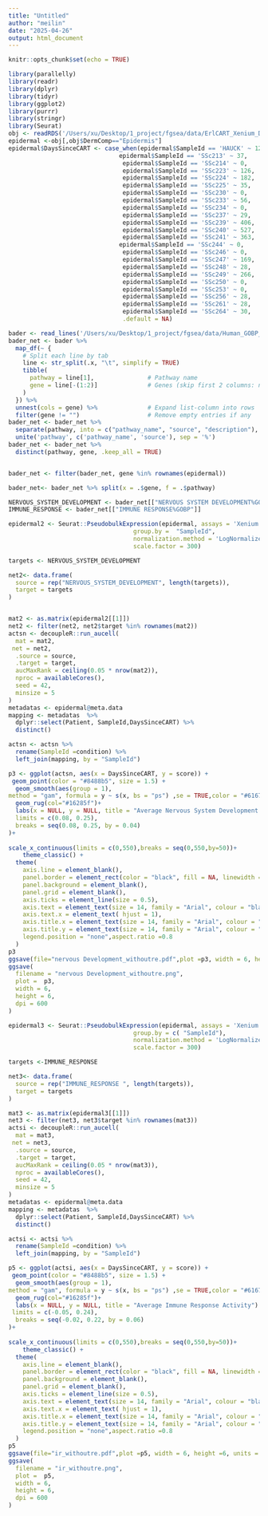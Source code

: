 ```yaml
---
title: "Untitled"
author: "meilin"
date: "2025-04-26"
output: html_document
---
```


```r
knitr::opts_chunk$set(echo = TRUE)
```

```r
library(parallelly)
library(readr)
library(dplyr)
library(tidyr)
library(ggplot2)
library(purrr)
library(stringr)
library(Seurat)
obj <- readRDS('/Users/xu/Desktop/1_project/fgsea/data/ErlCART_Xenium_DermComp_250414112430.rds')
epidermal <-obj[,obj$DermComp=="Epidermis"]  
epidermal$DaysSinceCART <- case_when(epidermal$SampleId == 'HAUCK' ~ 128,
                               epidermal$SampleId == 'SSc213' ~ 37,
                                epidermal$SampleId == 'SSc214' ~ 0,
                                epidermal$SampleId == 'SSc223' ~ 126,
                                epidermal$SampleId == 'SSc224' ~ 182,
                                epidermal$SampleId == 'SSc225' ~ 35,
                                epidermal$SampleId == 'SSc230' ~ 0,
                                epidermal$SampleId == 'SSc233' ~ 56,
                                epidermal$SampleId == 'SSc234' ~ 0,
                                epidermal$SampleId == 'SSc237' ~ 29,
                                epidermal$SampleId == 'SSc239' ~ 406,
                                epidermal$SampleId == 'SSc240' ~ 527,
                                epidermal$SampleId == 'SSc241' ~ 363,
                               epidermal$SampleId == 'SSc244' ~ 0,
                                epidermal$SampleId == 'SSc246' ~ 0,
                                epidermal$SampleId == 'SSc247' ~ 169,
                                epidermal$SampleId == 'SSc248' ~ 28,
                                epidermal$SampleId == 'SSc249' ~ 266,
                                epidermal$SampleId == 'SSc250' ~ 0,
                                epidermal$SampleId == 'SSc253' ~ 0,
                                epidermal$SampleId == 'SSc256' ~ 28,
                                epidermal$SampleId == 'SSc261' ~ 28,
                                epidermal$SampleId == 'SSc264' ~ 30,
                                .default = NA)
```

```r
bader <- read_lines('/Users/xu/Desktop/1_project/fgsea/data/Human_GOBP_AllPathways_noPFOCR_no_GO_iea_March_01_2025_symbol.gmt')
bader_net <- bader %>%
  map_df(~ {
    # Split each line by tab
    line <- str_split(.x, "\t", simplify = TRUE)
    tibble(
      pathway = line[1],               # Pathway name
      gene = line[-(1:2)]              # Genes (skip first 2 columns: name and description)
    )
  }) %>%
  unnest(cols = gene) %>%              # Expand list-column into rows
  filter(gene != "")                   # Remove empty entries if any
bader_net <- bader_net %>%
  separate(pathway, into = c("pathway_name", "source", "description"), sep = "%", fill = "right") %>%
  unite('pathway', c('pathway_name', 'source'), sep = '%')
bader_net <- bader_net %>%
  distinct(pathway, gene, .keep_all = TRUE)


bader_net <- filter(bader_net, gene %in% rownames(epidermal))

bader_net<- bader_net %>% split(x = .$gene, f = .$pathway)

NERVOUS_SYSTEM_DEVELOPMENT <- bader_net[["NERVOUS SYSTEM DEVELOPMENT%GOBP"]]
IMMUNE_RESPONSE <- bader_net[["IMMUNE RESPONSE%GOBP"]]
```

```r
epidermal2 <- Seurat::PseudobulkExpression(epidermal, assays = 'Xenium',
                                   group.by =  "SampleId",
                                   normalization.method = 'LogNormalize',
                                   scale.factor = 300)

targets <- NERVOUS_SYSTEM_DEVELOPMENT

net2<- data.frame(
  source = rep("NERVOUS_SYSTEM_DEVELOPMENT", length(targets)),
  target = targets
)


mat2 <- as.matrix(epidermal2[[1]])
net2 <- filter(net2, net2$target %in% rownames(mat2))
actsn <- decoupleR::run_aucell(
  mat = mat2,
 net = net2,
  .source = source,
  .target = target,
  aucMaxRank = ceiling(0.05 * nrow(mat2)),
  nproc = availableCores(),
  seed = 42,
  minsize = 5
)
metadatas <- epidermal@meta.data
mapping <- metadatas  %>%
  dplyr::select(Patient, SampleId,DaysSinceCART) %>%
  distinct()

actsn <- actsn %>%
  rename(SampleId =condition) %>%
  left_join(mapping, by = "SampleId")
```

```r

p3 <- ggplot(actsn, aes(x = DaysSinceCART, y = score)) +
 geom_point(color = "#8488b5", size = 1.5) +
  geom_smooth(aes(group = 1), 
method = "gam", formula = y ~ s(x, bs = "ps") ,se = TRUE,color = "#61678b", fill = "#bcb9d8", size = 0.6, alpha = 0.2) +
  geom_rug(col="#16285f")+
  labs(x = NULL, y = NULL, title = "Average Nervous System Development Activity") +scale_y_continuous(
  limits = c(0.08, 0.25),
  breaks = seq(0.08, 0.25, by = 0.04)
)+
  
scale_x_continuous(limits = c(0,550),breaks = seq(0,550,by=50))+
    theme_classic() +
  theme(
    axis.line = element_blank(),     
    panel.border = element_rect(color = "black", fill = NA, linewidth =  1.2,linetype = "solid") , 
    panel.background = element_blank(),
    panel.grid = element_blank(),
    axis.ticks = element_line(size = 0.5),
    axis.text = element_text(size = 14, family = "Arial", colour = "black"),
    axis.text.x = element_text( hjust = 1),
    axis.title.x = element_text(size = 14, family = "Arial", colour = "black"),
    axis.title.y = element_text(size = 14, family = "Arial", colour = "black"),
    legend.position = "none",aspect.ratio =0.8
  )
p3
ggsave(file="nervous Development_withoutre.pdf",plot =p3, width = 6, height =6, units = "in", device = cairo_pdf)
ggsave(
  filename = "nervous Development_withoutre.png",
  plot =  p3,
  width = 6,          
  height = 6,         
  dpi = 600           
)

```

```r
epidermal3 <- Seurat::PseudobulkExpression(epidermal, assays = 'Xenium',
                                   group.by = c( "SampleId"),
                                   normalization.method = 'LogNormalize',
                                   scale.factor = 300)

targets <-IMMUNE_RESPONSE 

net3<- data.frame(
  source = rep("IMMUNE_RESPONSE ", length(targets)),
  target = targets
)

mat3 <- as.matrix(epidermal3[[1]])
net3 <- filter(net3, net3$target %in% rownames(mat3))
actsi <- decoupleR::run_aucell(
  mat = mat3,
 net = net3,
  .source = source,
  .target = target,
  aucMaxRank = ceiling(0.05 * nrow(mat3)),
  nproc = availableCores(),
  seed = 42,
  minsize = 5
)
metadatas <- epidermal@meta.data
mapping <- metadatas  %>%
  dplyr::select(Patient, SampleId,DaysSinceCART) %>%
  distinct()

actsi <- actsi %>%
  rename(SampleId =condition) %>%
  left_join(mapping, by = "SampleId")
```

```r

p5 <- ggplot(actsi, aes(x = DaysSinceCART, y = score)) +
 geom_point(color = "#8488b5", size = 1.5) +
  geom_smooth(aes(group = 1), 
method = "gam", formula = y ~ s(x, bs = "ps") ,se = TRUE,color = "#61678b", fill = "#bcb9d8", size = 0.6, alpha = 0.2) +
  geom_rug(col="#16285f")+
  labs(x = NULL, y = NULL, title = "Average Immune Response Activity") +scale_y_continuous(
 limits = c(-0.05, 0.24),
  breaks = seq(-0.02, 0.22, by = 0.06)
)+
  
scale_x_continuous(limits = c(0,550),breaks = seq(0,550,by=50))+
    theme_classic() +
  theme(
    axis.line = element_blank(),     
    panel.border = element_rect(color = "black", fill = NA, linewidth =  1.2,linetype = "solid") , 
    panel.background = element_blank(),
    panel.grid = element_blank(),
    axis.ticks = element_line(size = 0.5),
    axis.text = element_text(size = 14, family = "Arial", colour = "black"),
    axis.text.x = element_text( hjust = 1),
    axis.title.x = element_text(size = 14, family = "Arial", colour = "black"),
    axis.title.y = element_text(size = 14, family = "Arial", colour = "black"),
    legend.position = "none",aspect.ratio =0.8
  )
p5
ggsave(file="ir_withoutre.pdf",plot =p5, width = 6, height =6, units = "in", device = cairo_pdf)
ggsave(
  filename = "ir_withoutre.png",
  plot =  p5,
  width = 6,          
  height = 6,         
  dpi = 600           
)

```